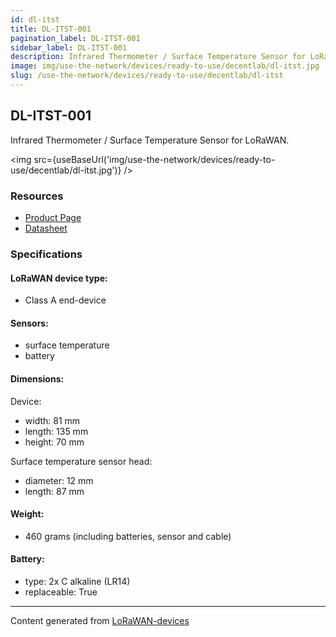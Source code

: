 ```yaml
---
id: dl-itst
title: DL-ITST-001
pagination_label: DL-ITST-001
sidebar_label: DL-ITST-001
description: Infrared Thermometer / Surface Temperature Sensor for LoRaWAN
image: img/use-the-network/devices/ready-to-use/decentlab/dl-itst.jpg
slug: /use-the-network/devices/ready-to-use/decentlab/dl-itst
---
```



## DL-ITST-001

Infrared Thermometer / Surface Temperature Sensor for LoRaWAN.

<img src={useBaseUrl('img/use-the-network/devices/ready-to-use/decentlab/dl-itst.jpg')} />

### Resources

- [Product Page](https://www.decentlab.com/products/infrared-thermometer-/-surface-temperature-sensor-for-lorawan)
- [Datasheet](https://cdn.decentlab.com/download/datasheets/Decentlab-DL-ITST-datasheet.pdf)

### Specifications

#### LoRaWAN device type:
- Class A end-device

#### Sensors:

- surface temperature
- battery

#### Dimensions:

Device:
- width: 81 mm
- length: 135 mm
- height: 70 mm

Surface temperature sensor head:
- diameter: 12 mm
- length: 87 mm

#### Weight:

- 460 grams (including batteries, sensor and cable)

#### Battery:

- type: 2x C alkaline (LR14)
- replaceable: True

---

Content generated from [LoRaWAN-devices](https://github.com/TheThingsNetwork/lorawan-devices)
